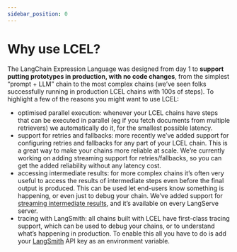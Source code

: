 ```yaml
---
sidebar_position: 0
---
```


# Why use LCEL?

The LangChain Expression Language was designed from day 1 to **support putting prototypes in production, with no code changes**, from the simplest “prompt + LLM” chain to the most complex chains (we’ve seen folks successfully running in production LCEL chains with 100s of steps). To highlight a few of the reasons you might want to use LCEL:

- optimised parallel execution: whenever your LCEL chains have steps that can be executed in parallel (eg if you fetch documents from multiple retrievers) we automatically do it, for the smallest possible latency.
- support for retries and fallbacks: more recently we’ve added support for configuring retries and fallbacks for any part of your LCEL chain. This is a great way to make your chains more reliable at scale. We’re currently working on adding streaming support for retries/fallbacks, so you can get the added reliability without any latency cost.
- accessing intermediate results: for more complex chains it’s often very useful to access the results of intermediate steps even before the final output is produced. This can be used let end-users know something is happening, or even just to debug your chain. We’ve added support for [streaming intermediate results](https://x.com/LangChainAI/status/1711806009097044193?s=20), and it’s available on every LangServe server.
- tracing with LangSmith: all chains built with LCEL have first-class tracing support, which can be used to debug your chains, or to understand what’s happening in production. To enable this all you have to do is add your [LangSmith](https://www.langchain.com/langsmith) API key as an environment variable.

